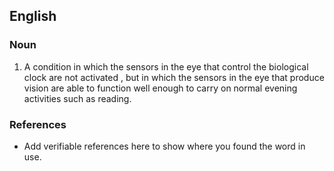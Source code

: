 ==English==
{{rfv}}
===Noun===
{{en-noun}}

# A condition in which the sensors in the eye that control the biological clock are not activated , but in which the  sensors in the eye that produce vision are able to function well enough to carry on normal evening activities such as reading.


===References===
*Add verifiable references here to show where you found the word in use.